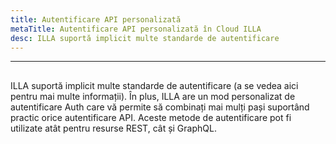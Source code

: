 ```yaml
---
title: Autentificare API personalizată
metaTitle: Autentificare API personalizată în Cloud ILLA
desc: ILLA suportă implicit multe standarde de autentificare
---
```


* * *

## <Heading hidden>Autentificare API personalizată</Heading>

ILLA suportă implicit multe standarde de autentificare (a se vedea aici pentru mai multe informații). 
În plus, ILLA are un mod personalizat de autentificare Auth care vă permite să combinați mai mulți pași suportând practic orice autentificare API. 
Aceste metode de autentificare pot fi utilizate atât pentru resurse REST, cât și GraphQL.
